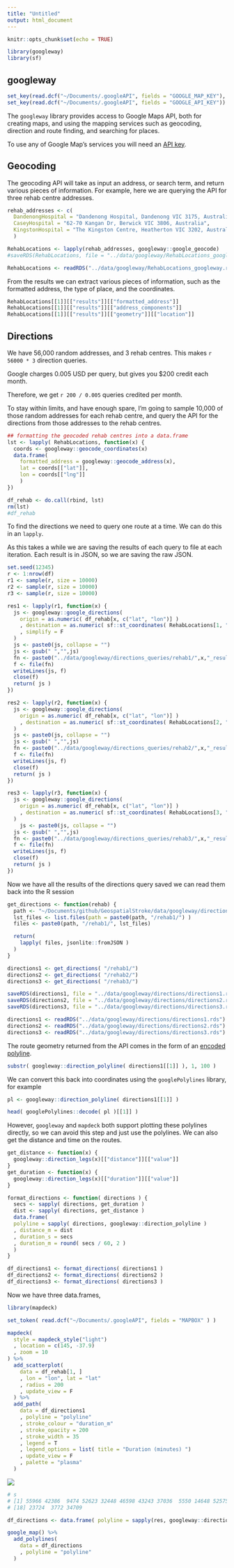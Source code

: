 ```yaml
---
title: "Untitled"
output: html_document
---
```


```r
knitr::opts_chunk$set(echo = TRUE)

library(googleway)
library(sf)
```

## googleway

```r
set_key(read.dcf("~/Documents/.googleAPI", fields = "GOOGLE_MAP_KEY"), api = "map")
set_key(read.dcf("~/Documents/.googleAPI", fields = "GOOGLE_API_KEY"))
```

The `googleway` library provides access to Google Maps API, both for creating maps, and using the mapping services such as geocoding, direction and route finding, and searching for places. 

To use any of Google Map's services you will need an [API key](https://developers.google.com/maps/documentation/javascript/get-api-key).

## Geocoding

The geocoding API will take as input an address, or search term, and return various pieces of information. For example, here we are querying the API for three rehab centre addresses.

```r
rehab_addresses <- c(
  DandenongHospital = "Dandenong Hospital, Dandenong VIC 3175, Australia",
  CaseyHospital = "62-70 Kangan Dr, Berwick VIC 3806, Australia",
  KingstonHospital = "The Kingston Centre, Heatherton VIC 3202, Australia"
  )

RehabLocations <- lapply(rehab_addresses, googleway::google_geocode)
#saveRDS(RehabLocations, file = "../data/googleway/RehabLocations_googleway.rds")
```

```r
RehabLocations <- readRDS("../data/googleway/RehabLocations_googleway.rds")
```

From the results we can extract various pieces of information, such as the formatted address, the type of place, and the coordinates.

```r
RehabLocations[[1]][["results"]][["formatted_address"]]
RehabLocations[[1]][["results"]][["address_components"]]
RehabLocations[[1]][["results"]][["geometry"]][["location"]]
```


## Directions



We have 56,000 random addresses, and 3 rehab centres. This makes `r 56000 * 3` direction queries. 

Google charges 0.005 USD per query, but gives you $200 credit each month.

Therefore, we get `r 200 / 0.005` queries credited per month. 

To stay within limits, and have enough spare, I'm going to sample 10,000 of those random addresses for each rehab centre, and query the API for the directions from those addresses to the rehab centres. 


```r

## formatting the geocoded rehab centres into a data.frame
lst <- lapply( RehabLocations, function(x) {
  coords <- googleway::geocode_coordinates(x)
  data.frame(
    formatted_address = googleway::geocode_address(x),
    lat = coords[["lat"]],
    lon = coords[["lng"]]
    )
})

df_rehab <- do.call(rbind, lst)
rm(lst)
#df_rehab
```


To find the directions we need to query one route at a time. We can do this in an `lapply`. 

As this takes a while we are saving the results of each query to file at each iteration. Each result is in JSON, so we are saving the raw JSON.

```r

set.seed(12345)
r <- 1:nrow(df)
r1 <- sample(r, size = 10000)
r2 <- sample(r, size = 10000)
r3 <- sample(r, size = 10000)

res1 <- lapply(r1, function(x) {
  js <- googleway::google_directions(
    origin = as.numeric( df_rehab[x, c("lat", "lon")] )
    , destination = as.numeric( sf::st_coordinates( RehabLocations[1, "geometry"] )[, c("Y","X")] )
    , simplify = F
  )
  js <- paste0(js, collapse = "")
  js <- gsub(" ","",js)
  fn <- paste0("../data/googleway/directions_queries/rehab1/",x,"_results.json")
  f <- file(fn)
  writeLines(js, f)
  close(f)
  return( js )
})

res2 <- lapply(r2, function(x) {
  js <- googleway::google_directions(
    origin = as.numeric( df_rehab[x, c("lat", "lon")] )
    , destination = as.numeric( sf::st_coordinates( RehabLocations[2, "geometry"] )[, c("Y","X")] )
  )
  js <- paste0(js, collapse = "")
  js <- gsub(" ","",js)
  fn <- paste0("../data/googleway/directions_queries/rehab2/",x,"_results.json")
  f <- file(fn)
  writeLines(js, f)
  close(f)
  return( js )
})

res3 <- lapply(r3, function(x) {
  js <- googleway::google_directions(
    origin = as.numeric( df_rehab[x, c("lat", "lon")] )
    , destination = as.numeric( sf::st_coordinates( RehabLocations[3, "geometry"] )[, c("Y","X")] )
  )
    js <- paste0(js, collapse = "")
  js <- gsub(" ","",js)
  fn <- paste0("../data/googleway/directions_queries/rehab3/",x,"_results.json")
  f <- file(fn)
  writeLines(js, f)
  close(f)
  return( js )
})

```

Now we have all the results of the directions query saved we can read them back into the R session

```r

get_directions <- function(rehab) {
  path <- "~/Documents/github/GeospatialStroke/data/googleway/directions_queries"
  lst_files <- list.files(path = paste0(path, "/rehab1/") )
  files <- paste0(path, "/rehab1/", lst_files)

  return(
    lapply( files, jsonlite::fromJSON )
  )
}

directions1 <- get_directions( "/rehab1/")
directions2 <- get_directions( "/rehab2/")
directions3 <- get_directions( "/rehab3/")
```

```r
saveRDS(directions1, file = "../data/googleway/directions/directions1.rds")
saveRDS(directions2, file = "../data/googleway/directions/directions2.rds")
saveRDS(directions3, file = "../data/googleway/directions/directions3.rds")

```

```r
directions1 <- readRDS("../data/googleway/directions/directions1.rds")
directions2 <- readRDS("../data/googleway/directions/directions2.rds")
directions3 <- readRDS("../data/googleway/directions/directions3.rds")
```

The route geometry returned from the API comes in the form of an [encoded polyline](https://developers.google.com/maps/documentation/utilities/polylinealgorithm).  

```r
substr( googleway::direction_polyline( directions1[[1]] ), 1, 100 )
```

We can convert this back into coordinates using the `googlePolylines` library, for example

```r
pl <- googleway::direction_polyline( directions1[[1]] )

head( googlePolylines::decode( pl )[[1]] )
```

However, `googleway` and `mapdeck` both support plotting these polylines directly, so we can avoid this step and just use the polylines. We can also get the distance and time on the routes. 

```r

get_distance <- function(x) {
  googleway::direction_legs(x)[["distance"]][["value"]]
}
get_duration <- function(x) {
  googleway::direction_legs(x)[["duration"]][["value"]]
}

format_directions <- function( directions ) {
  secs <- sapply( directions, get_duration )
  dist <- sapply( directions, get_distance )
  data.frame(
  polyline = sapply( directions, googleway::direction_polyline )
  , distance_m = dist
  , duration_s = secs
  , duration_m = round( secs / 60, 2 )
  )
}

df_directions1 <- format_directions( directions1 )
df_directions2 <- format_directions( directions2 )
df_directions3 <- format_directions( directions3 )

```

Now we have three data.frames, 

```r

library(mapdeck)

set_token( read.dcf("~/Documents/.googleAPI", fields = "MAPBOX" ) )

mapdeck(
  style = mapdeck_style("light")
  , location = c(145, -37.9)
  , zoom = 10
) %>%
  add_scatterplot(
    data = df_rehab[1, ]
    , lon = "lon", lat = "lat"
    , radius = 200
    , update_view = F
  ) %>%
  add_path(
    data = df_directions1
    , polyline = "polyline"
    , stroke_colour = "duration_m"
    , stroke_opacity = 200
    , stroke_width = 35
    , legend = T
    , legend_options = list( title = "Duration (minutes) ")
    , update_view = F
    , palette = "plasma"
  )

```

![](./directions_rehab1_mapdeck.png)

```r
# s
# [1] 55966 42386  9474 52623 32448 46598 43243 37036  5550 14648 52575 15485 25992 22176 17796 53280 26391
# [18] 23724  3772 34709

df_directions <- data.frame( polyline = sapply(res, googleway::direction_polyline) )

google_map() %>%
  add_polylines(
    data = df_directions
    , polyline = "polyline"
  )

```